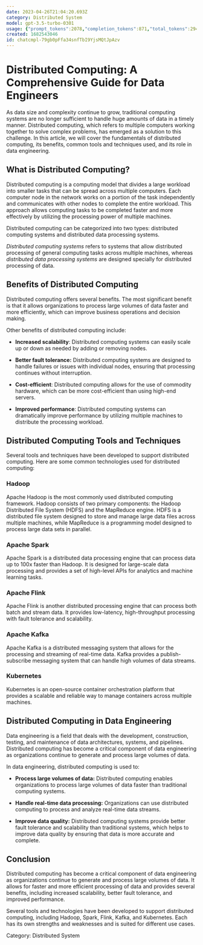 ```yaml
---
date: 2023-04-26T21:04:20.693Z
category: Distributed System
model: gpt-3.5-turbo-0301
usage: {"prompt_tokens":2078,"completion_tokens":871,"total_tokens":2949}
created: 1682543046
id: chatcmpl-79gb0pFfa34snfTbI9YjsMQtJpAzv
---
```


# Distributed Computing: A Comprehensive Guide for Data Engineers

As data size and complexity continue to grow, traditional computing systems are no longer sufficient to handle huge amounts of data in a timely manner. Distributed computing, which refers to multiple computers working together to solve complex problems, has emerged as a solution to this challenge. In this article, we will cover the fundamentals of distributed computing, its benefits, common tools and techniques used, and its role in data engineering.

## What is Distributed Computing?

Distributed computing is a computing model that divides a large workload into smaller tasks that can be spread across multiple computers. Each computer node in the network works on a portion of the task independently and communicates with other nodes to complete the entire workload. This approach allows computing tasks to be completed faster and more effectively by utilizing the processing power of multiple machines.

Distributed computing can be categorized into two types: distributed computing systems and distributed data processing systems.

*Distributed computing systems* refers to systems that allow distributed processing of general computing tasks across multiple machines, whereas *distributed data processing systems* are designed specially for distributed processing of data.

## Benefits of Distributed Computing

Distributed computing offers several benefits. The most significant benefit is that it allows organizations to process large volumes of data faster and more efficiently, which can improve business operations and decision making.

Other benefits of distributed computing include:

- **Increased scalability**: Distributed computing systems can easily scale up or down as needed by adding or removing nodes.

- **Better fault tolerance:** Distributed computing systems are designed to handle failures or issues with individual nodes, ensuring that processing continues without interruption.

- **Cost-efficient**: Distributed computing allows for the use of commodity hardware, which can be more cost-efficient than using high-end servers.

- **Improved performance**: Distributed computing systems can dramatically improve performance by utilizing multiple machines to distribute the processing workload.

## Distributed Computing Tools and Techniques

Several tools and techniques have been developed to support distributed computing. Here are some common technologies used for distributed computing:

### Hadoop

Apache Hadoop is the most commonly used distributed computing framework. Hadoop consists of two primary components: the Hadoop Distributed File System (HDFS) and the MapReduce engine. HDFS is a distributed file system designed to store and manage large data files across multiple machines, while MapReduce is a programming model designed to process large data sets in parallel.

### Apache Spark

Apache Spark is a distributed data processing engine that can process data up to 100x faster than Hadoop. It is designed for large-scale data processing and provides a set of high-level APIs for analytics and machine learning tasks.

### Apache Flink

Apache Flink is another distributed processing engine that can process both batch and stream data. It provides low-latency, high-throughput processing with fault tolerance and scalability.

### Apache Kafka

Apache Kafka is a distributed messaging system that allows for the processing and streaming of real-time data. Kafka provides a publish-subscribe messaging system that can handle high volumes of data streams.

### Kubernetes

Kubernetes is an open-source container orchestration platform that provides a scalable and reliable way to manage containers across multiple machines.

## Distributed Computing in Data Engineering

Data engineering is a field that deals with the development, construction, testing, and maintenance of data architectures, systems, and pipelines. Distributed computing has become a critical component of data engineering as organizations continue to generate and process large volumes of data.

In data engineering, distributed computing is used to:

- **Process large volumes of data:** Distributed computing enables organizations to process large volumes of data faster than traditional computing systems.

- **Handle real-time data processing:** Organizations can use distributed computing to process and analyze real-time data streams.

- **Improve data quality:** Distributed computing systems provide better fault tolerance and scalability than traditional systems, which helps to improve data quality by ensuring that data is more accurate and complete.

## Conclusion

Distributed computing has become a critical component of data engineering as organizations continue to generate and process large volumes of data. It allows for faster and more efficient processing of data and provides several benefits, including increased scalability, better fault tolerance, and improved performance.

Several tools and technologies have been developed to support distributed computing, including Hadoop, Spark, Flink, Kafka, and Kubernetes. Each has its own strengths and weaknesses and is suited for different use cases.

Category: Distributed System